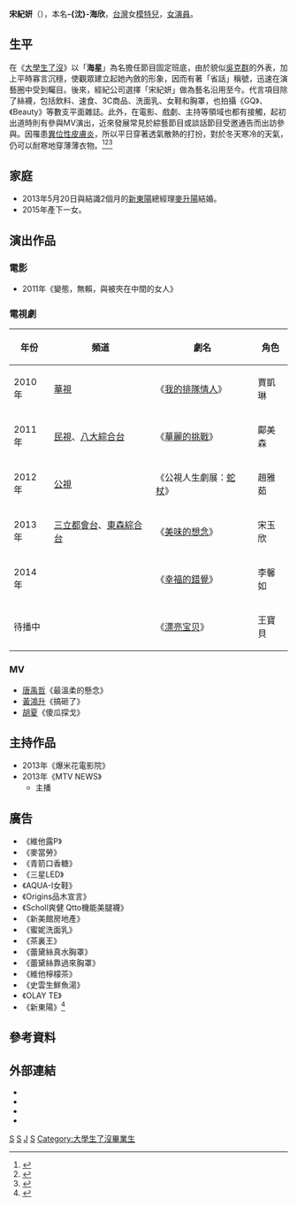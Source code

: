 {{藝人
|姓名 = 宋紀妍
|類型 = 女藝人
|圖片 =
|圖片尺寸 =
|圖片簡介 = 
|本名 = -{沈}-海欣
|外文名 = 
|外文 =  
|羅馬拼音 = 
|英文名 = Cindy
|暱稱 = 
|其他藝名 = 妞妞、海星
|國籍 = {{ROC}}
|民族 = 
|籍貫 = 
|出生日期 = {{Birth_date_and_age|1986|7|23}}
|出生地點 = {{TWN}}[[臺北市|臺北市]]
|逝世日期 = 
|逝世地點 = 
|職業 = [[模特兒|模特兒]]、[[演員|演員]]
|語言 = [[中華民國國語|中華民國國語]]
|教育程度 = [[世新大學|世新大學]]企業管理學系[[學士|學士]]
|宗教信仰 =
|配偶 = {{marriage|[[麥升陽|麥升陽]]|May 20, 2013}}
|兒女=2女1子
|出身地 = {{TWN}}
|出道作 = 《[[大學生了沒|大學生了沒]]》
|出道日期 = 2008年
|代表作 = 
|活躍年代 = 2008年－至今
|唱片公司 = 
|經紀公司 = 鼎瀅娛樂經紀
|網站 = [https://www.facebook.com/pages/%E5%AE%8B%E7%B4%80%E5%A6%8DCindy/264809563557372 宋紀妍Cindy 粉絲專頁]
|imdb = 3960499
}}

'''宋紀妍'''（{{bd|1986年|7月23日|||catIdx=S沈}}），本名'''-{沈}-海欣'''，[[台灣|台灣]]女[[模特兒|模特兒]]，[[女演員|女演員]]。

==生平==
在《[[大學生了沒|大學生了沒]]》以「'''海星'''」為名擔任節目固定班底，由於貌似[[吳克群|吳克群]]的外表，加上平時寡言沉穩，使觀眾建立起她內斂的形象，因而有著「省話」稱號，迅速在演藝圈中受到矚目。後來，經紀公司選擇「宋紀妍」做為藝名沿用至今。代言項目除了絲襪，包括飲料、速食、3C商品、洗面乳、女鞋和胸罩，也拍攝《GQ》、《Beauty》等數支平面雜誌。此外，在電影、戲劇、主持等領域也都有接觸，起初出道時則有參與MV演出，近來發展常見於綜藝節目或談話節目受邀通告而出訪參與。因罹患[[異位性皮膚炎|異位性皮膚炎]]，所以平日穿著透氣散熱的打扮，對於冬天寒冷的天氣，仍可以耐寒地穿薄薄衣物。<ref>{{cite web |url=http://www.mtv.com.tw/vj_info.html?v=3 |title=VJ專區 宋紀妍|publisher=[[音樂電視網|MTV音樂頻道]]|accessdate=2012-03-05|language=zh-tw}}</ref><ref>{{cite news|url=http://www.ettoday.net/news/20111231/16085.htm|title=宋紀妍「大學生」畢業　綁D奶路邊賣檳榔？|publisher=ETtoday|accessdate=2012-03-05|language=zh-tw|date=2011-12-31|archive-date=2012-03-13|archive-url=https://web.archive.org/web/20120313142244/http://www.ettoday.net/news/20111231/16085.htm|dead-url=no}}</ref><ref>{{cite news|url=http://m.ettoday.net/news/20111225/14685.htm|title=宋紀妍露C奶酥胸　嬌嗔：燥熱身體最怕穿太多！|publisher=ETtoday|accessdate=2012-03-05|language=zh-tw|date=2011-12-25|archive-date=2013-06-15|archive-url=https://web.archive.org/web/20130615121506/http://m.ettoday.net/news/20111225/14685.htm|dead-url=no}}</ref>

==家庭==
*2013年5月20日與結識2個月的[[新東陽|新東陽]]總經理[[麥升陽|麥升陽]]結婚。
*2015年產下一女。

== 演出作品 ==
=== 電影 ===
*2011年《變態，無賴，與被夾在中間的女人》

=== 電視劇 ===
{| class="wikitable"
! 年份
! 頻道
! 劇名
! 角色
|-
|2010年||[[華視|華視]]||《[[我的排隊情人|我的排隊情人]]》||賈凱琳
|-
|2011年||[[民視|民視]]、[[八大綜合台|八大綜合台]]||《[[華麗的挑戰_(電視劇)|華麗的挑戰]]》||鄺美森
|-
|2012年||[[公視|公視]]||《公視人生劇展：[[蛇杖|蛇杖]]》||趙雅茹
|-
|2013年||[[三立都會台|三立都會台]]、[[東森綜合台|東森綜合台]]||《[[美味的想念|美味的想念]]》||宋玉欣
|-
|2014年||||《[[幸福的錯覺|幸福的錯覺]]》||李馨如
|-
|待播中||||《[[漂亮宝贝_(中国电视剧)|漂亮宝贝]]》||王寶貝
|}

=== MV ===
*[[唐禹哲|唐禹哲]]《最溫柔的懸念》
*[[黃鴻升|黃鴻升]]《搞砸了》
*[[胡夏|胡夏]]《傻瓜探戈》

== 主持作品 ==
*2013年《爆米花電影院》
*2013年《MTV NEWS》 
**主播

== 廣告 ==
*《維他露P》
*《麥當勞》
*《青箭口香糖》
*《三星LED》
*《AQUA-I女鞋》
*《Origins品木宣言》
*《Scholl爽健 Qtto機能美腿襪》
*《新美館房地產》
*《蜜妮洗面乳》
*《茶裏王》
*《蕾黛絲真水胸罩》
*《蕾黛絲靠過來胸罩》
*《維他檸檬茶》
*《史雲生鮮魚湯》
*《OLAY TE》
*《新東陽》<ref>{{cite news|url=https://www.youtube.com/watch?v=_jiLU31dlbo|title=2015新東陽品牌形象廣告|publisher=[[youtube|youtube]]|accessdate=2015-01-21|language=zh-tw|date=|archive-date=2020-12-23|archive-url=https://web.archive.org/web/20201223132414/https://www.youtube.com/watch?v=_jiLU31dlbo}}</ref>

== 參考資料 ==
{{reflist}}

== 外部連結 ==
*{{facebook|100044209040479}}
*{{sinaweibo|1801511924}}
*{{imdb|3960499}}
*{{douban people}}

{{大學生了沒}}
{{DEFAULTSORT:宋紀妍}}

[[Category:台灣電視女演員|S]]
[[Category:台灣女性模特兒|S]]
[[Category:沈姓|J]]
[[Category:世新大學校友|S]]
[[Category:大學生了沒畢業生|Category:大學生了沒畢業生]]